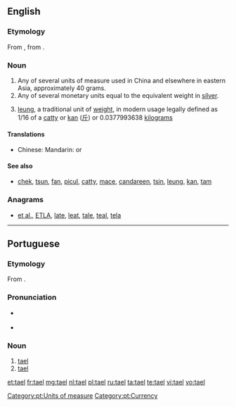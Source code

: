 {{also|tæl}}
==English==
{{wikipedia}}
===Etymology===
From {{etyl|pt|en}} {{m|pt|tael}}, from {{etyl|ms|en}} {{m|ms|tahil}}.

===Noun===
{{en-noun}}
# Any of several units of measure used in China and elsewhere in eastern Asia, approximately 40 grams.
# Any of several monetary units equal to the equivalent weight in [[silver]].
# {{lb|en|Hong Kong}} [[leung]], a traditional unit of [[weight]], in modern usage legally defined as 1/16 of a [[catty]] or [[kan]] ([[斤]]) or 0.0377993638 [[kilogram]]s

====Translations====
{{trans-top}}
* Chinese: Mandarin: {{t+|cmn|兩}} or {{t+|cmn|两}}
{{trans-mid}}
{{trans-bottom}}

====See also====
* {{sense|Hong Kong units}} [[chek]], [[tsun]], [[fan]], [[picul]], [[catty]], [[mace]], [[candareen]], [[tsin]], [[leung]], [[kan]], [[tam]]

===Anagrams===
* [[et al.#English|et al.]], [[ETLA#English|ETLA]], [[late#English|late]], [[leat#English|leat]], [[tale#English|tale]], [[teal#English|teal]], [[tela#English|tela]]

----

==Portuguese==

===Etymology===
From {{etyl|ms|pt}} {{m|ms|tahil}}.

===Pronunciation===
* {{a|Portugal}} {{IPA|/tɐ.ˈɛɫ/|lang=pt}}
* {{a|Brazil}} {{IPA|/ta.ˈɛw/|lang=pt}}

===Noun===
{{pt-noun|m|taéis}}

# [[#English|tael]] {{gloss|any of several eastern Asian units of measure}}
# [[#English|tael]] {{gloss|any of several eastern Asian monetary units}}

[[Category:pt:Units of measure]]
[[Category:pt:Currency]]

[[et:tael]]
[[fr:tael]]
[[mg:tael]]
[[nl:tael]]
[[pl:tael]]
[[ru:tael]]
[[ta:tael]]
[[te:tael]]
[[vi:tael]]
[[vo:tael]]